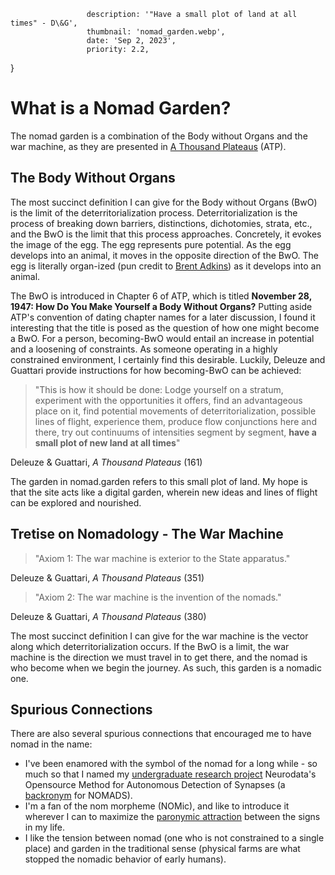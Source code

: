                      description: '"Have a small plot of land at all times" - D\&G',
                     thumbnail: 'nomad_garden.webp',
                     date: 'Sep 2, 2023',
                     priority: 2.2,
}

# What is a Nomad Garden?
The nomad garden is a combination of the Body without Organs and the war machine, as they are presented in [A Thousand Plateaus](https://en.wikipedia.org/wiki/A_Thousand_Plateaus) (ATP).

## The Body Without Organs
The most succinct definition I can give for the Body without Organs (BwO) is the limit of the deterritorialization process.
Deterritorialization is the process of breaking down barriers, distinctions, dichotomies, strata, etc., and the BwO is the limit that this process approaches.
Concretely, it evokes the image of the egg.
The egg represents pure potential.
As the egg develops into an animal, it moves in the opposite direction of the BwO.
The egg is literally organ-ized (pun credit to [Brent Adkins](https://scholar.google.com/citations?user=a3SrMloAAAAJ&hl=en)) as it develops into an animal.

The BwO is introduced in Chapter 6 of ATP, which is titled **November 28, 1947: How Do You Make Yourself a Body Without Organs?**
Putting aside ATP's convention of dating chapter names for a later discussion, I found it interesting that the title is posed as the question of how one might become a BwO.
For a person, becoming-BwO would entail an increase in potential and a loosening of constraints.
As someone operating in a highly constrained environment, I certainly find this desirable.
Luckily, Deleuze and Guattari provide instructions for how becoming-BwO can be achieved:

> "This is how it should be done: Lodge yourself on a stratum, experiment
> with the opportunities it offers, find an advantageous place on it, find
> potential movements of deterritorialization, possible lines of flight,
> experience them, produce flow conjunctions here and there, try out
> continuums of intensities segment by segment, **have a small plot of new
> land at all times**"

Deleuze & Guattari, *A Thousand Plateaus* (161)

The garden in nomad.garden refers to this small plot of land.
My hope is that the site acts like a digital garden, wherein new ideas and lines of flight can be explored and nourished.

## Tretise on Nomadology - The War Machine

> "Axiom 1: The war machine is exterior to the State apparatus."

Deleuze & Guattari, *A Thousand Plateaus* (351)

> "Axiom 2: The war machine is the invention of the nomads."

Deleuze & Guattari, *A Thousand Plateaus* (380)

The most succinct definition I can give for the war machine is the vector along which deterritorialization occurs.
If the BwO is a limit, the war machine is the direction we must travel in to get there, and the nomad is who become when we begin the journey.
As such, this garden is a nomadic one.


## Spurious Connections
There are also several spurious connections that encouraged me to have nomad in the name:
 - I've been enamored with the symbol of the nomad for a long while - so much so that I named my [undergraduate research project](http://evadyer.github.io/NIPS-bigneuro-2017.html) Neurodata's Opensource Method for Autonomous Detection of Synapses (a [backronym](https://en.wikipedia.org/wiki/Backronym) for NOMADS).
 - I'm a fan of the nom morpheme (NOMic), and like to introduce it wherever I can to maximize the [paronymic attraction](https://en.wikipedia.org/wiki/Paronymic_attraction) between the signs in my life.
 - I like the tension between nomad (one who is not constrained to a single place) and garden in the traditional sense (physical farms are what stopped the nomadic behavior of early humans).




